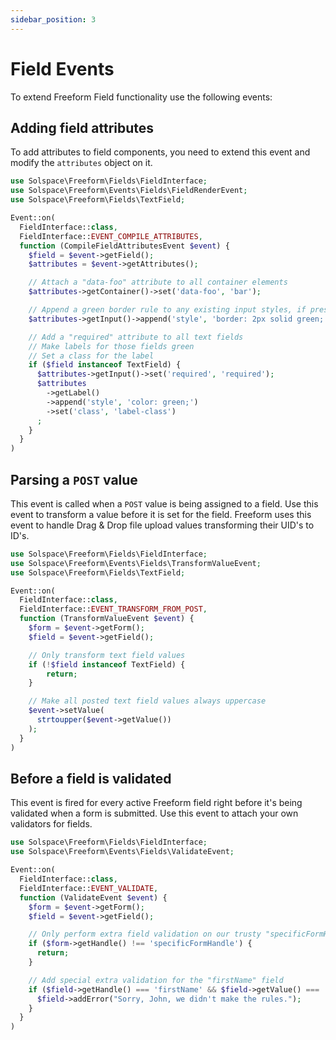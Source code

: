 ```yaml
---
sidebar_position: 3
---
```



# Field Events

To extend Freeform Field functionality use the following events:

## Adding field attributes<Badge type="feature" text="New in 5.0+" />

To add attributes to field components, you need to extend this event and modify the `attributes` object on it.

```php showLineNumbers
use Solspace\Freeform\Fields\FieldInterface;
use Solspace\Freeform\Events\Fields\FieldRenderEvent;
use Solspace\Freeform\Fields\TextField;

Event::on(
  FieldInterface::class,
  FieldInterface::EVENT_COMPILE_ATTRIBUTES,
  function (CompileFieldAttributesEvent $event) {
    $field = $event->getField();
    $attributes = $event->getAttributes();

    // Attach a "data-foo" attribute to all container elements
    $attributes->getContainer()->set('data-foo', 'bar');

    // Append a green border rule to any existing input styles, if present, or create if not present
    $attributes->getInput()->append('style', 'border: 2px solid green;');

    // Add a "required" attribute to all text fields
    // Make labels for those fields green
    // Set a class for the label
    if ($field instanceof TextField) {
      $attributes->getInput()->set('required', 'required');
      $attributes
        ->getLabel()
        ->append('style', 'color: green;')
        ->set('class', 'label-class')
      ;
    }
  }
)
```

## Parsing a `POST` value

This event is called when a `POST` value is being assigned to a field. Use this event to transform a value before it is set for the field. Freeform uses this event to handle Drag & Drop file upload values transforming their UID's to ID's.

```php showLineNumbers
use Solspace\Freeform\Fields\FieldInterface;
use Solspace\Freeform\Events\Fields\TransformValueEvent;
use Solspace\Freeform\Fields\TextField;

Event::on(
  FieldInterface::class,
  FieldInterface::EVENT_TRANSFORM_FROM_POST,
  function (TransformValueEvent $event) {
    $form = $event->getForm();
    $field = $event->getField();

    // Only transform text field values
    if (!$field instanceof TextField) {
        return;
    }

    // Make all posted text field values always uppercase
    $event->setValue(
      strtoupper($event->getValue())
    );
  }
)
```

## Before a field is validated

This event is fired for every active Freeform field right before it's being validated when a form is submitted. Use this event to attach your own validators for fields.

```php showLineNumbers
use Solspace\Freeform\Fields\FieldInterface;
use Solspace\Freeform\Events\Fields\ValidateEvent;

Event::on(
  FieldInterface::class,
  FieldInterface::EVENT_VALIDATE,
  function (ValidateEvent $event) {
    $form = $event->getForm();
    $field = $event->getField();

    // Only perform extra field validation on our trusty "specificFormHandle" form
    if ($form->getHandle() !== 'specificFormHandle') {
      return;
    }

    // Add special extra validation for the "firstName" field
    if ($field->getHandle() === 'firstName' && $field->getValue() === 'John') {
      $field->addError("Sorry, John, we didn't make the rules.");
    }
  }
)
```
